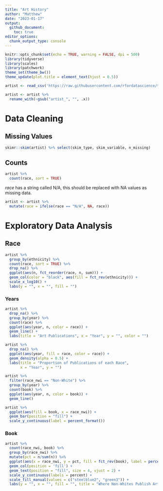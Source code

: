 ```yaml
---
title: "Art History"
author: "Matthew"
date: "2023-01-17"
output: 
  github_document:
    toc: true
editor_options: 
  chunk_output_type: console
---
```


```r
knitr::opts_chunk$set(echo = TRUE, warning = FALSE, dpi = 500)
library(tidyverse)
library(scales)
library(patchwork)
theme_set(theme_bw())
theme_update(plot.title = element_text(hjust = 0.5))
```

```r
artist <- read_csv('https://raw.githubusercontent.com/rfordatascience/tidytuesday/master/data/2023/2023-01-17/artists.csv')

artist <- artist %>% 
  rename_with(~gsub("artist_", "", .x))
```

# Data Cleaning

## Missing Values

```r
skimr::skim(artist) %>% select(skim_type, skim_variable, n_missing)
```

## Counts

```r
artist %>% 
  count(race, sort = TRUE)
```

*race* has a string called N/A, this should be replaced with NA values as missing data.

```r
artist <- artist %>% 
  mutate(race = ifelse(race == "N/A", NA, race))
```

# Exploratory Data Analysis

## Race

```r
artist %>% 
  group_by(ethnicity) %>% 
  count(race, sort = TRUE) %>% 
  drop_na() %>% 
  ggplot(aes(n, fct_reorder(race, n, sum))) +
  geom_col(color = "black", aes(fill = fct_rev(ethnicity))) +
  scale_x_log10() +
  labs(y = "", x = "", fill = "")
```

### Years

```r
artist %>% 
  drop_na() %>% 
  group_by(year) %>% 
  count(race) %>% 
  ggplot(aes(year, n, color = race)) +
  geom_line() +
  labs(title = "Art Publications", x = "Year", y = "", color = "")

artist %>% 
  drop_na() %>% 
  ggplot(aes(year, fill = race, color = race)) +
  geom_density(alpha = 0.5) +
  labs(title = "Proportion of Publications of each Race",
       x = "Year", y = "")
```

```r
artist %>% 
  filter(race_nwi == "Non-White") %>% 
  group_by(year) %>% 
  count(book) %>% 
  ggplot(aes(year, n, color = book)) +
  geom_line()

artist %>% 
  ggplot(aes(fill = book, x = race_nwi)) +
  geom_bar(position = "fill") +
  scale_y_continuous(label = percent_format())
```

### Book

```r
artist %>% 
  count(race_nwi, book) %>% 
  group_by(race_nwi) %>% 
  mutate(pct = n/sum(n)) %>% 
  ggplot(aes(x = race_nwi, y = pct, fill = fct_rev(book), label = percent(pct))) + 
  geom_col(position = 'fill') + 
  geom_text(position = "fill", size = 4, vjust = 2) + 
  scale_y_continuous(labels = percent) +
  scale_fill_manual(values = c("steelblue2", "green3")) +
  labs(y = "", x = "", fill = "", title = "Where Non-Whites Publish Art") 
```

